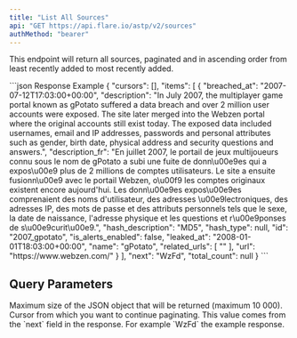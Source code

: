 ```yaml
---
title: "List All Sources"
api: "GET https://api.flare.io/astp/v2/sources"
authMethod: "bearer"
---
```



<GatedAccessFeatureAstp />

This endpoint will return all sources, paginated and in ascending order from least recently added to most recently added.

<ResponseExample>
```json Response Example
{
    "cursors": [],
    "items": [
        {
            "breached_at": "2007-07-12T17:03:00+00:00",
            "description": "In July 2007, the multiplayer game portal known as gPotato suffered a data breach and over 2 million user accounts were exposed. The site later merged into the Webzen portal where the original accounts still exist today. The exposed data included usernames, email and IP addresses, passwords and personal attributes such as gender, birth date, physical address and security questions and answers.",
            "description_fr": "En juillet 2007, le portail de jeux multijoueurs connu sous le nom de gPotato a subi une fuite de donn\u00e9es qui a expos\u00e9 plus de 2 millions de comptes utilisateurs. Le site a ensuite fusionn\u00e9 avec le portail Webzen, o\u00f9 les comptes originaux existent encore aujourd'hui. Les donn\u00e9es expos\u00e9es comprenaient des noms d'utilisateur, des adresses \u00e9lectroniques, des adresses IP, des mots de passe et des attributs personnels tels que le sexe, la date de naissance, l'adresse physique et les questions et r\u00e9ponses de s\u00e9curit\u00e9.",
            "hash_description": "MD5",
            "hash_type": null,
            "id": "2007_gpotato",
            "is_alerts_enabled": false,
            "leaked_at": "2008-01-01T18:03:00+00:00",
            "name": "gPotato",
            "related_urls": [
                ""
            ],
            "url": "https://www.webzen.com/"
        }
    ],
    "next": "WzFd",
    "total_count": null
}
```
</ResponseExample>

## Query Parameters

<ParamField query="size" type="number">
  Maximum size of the JSON object that will be returned (maximum 10 000).
</ParamField>

<ParamField query="from" type="string">
  Cursor from which you want to continue paginating.
  This value comes from the `next` field in the response.
  For example `WzFd` the example response.
</ParamField>

